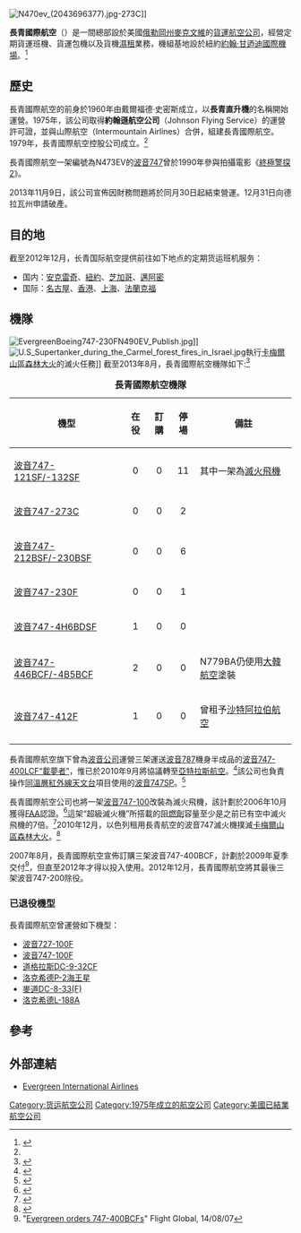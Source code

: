 {{For|台灣[[長榮集團|長榮集團]]（Evergreen Group）旗下的航空公司|長榮航空}}

{{Infobox Airline
| airline = 長青國際航空<br>Evergreen International Airlines
| logo = EVERGREEN_LOGO.gif
| logo_size = 125px
| fleet_size = 4
| destinations = 11
| IATA = EZ
| ICAO = EIA
| callsign = EVERGREEN
| parent = {{link-en|長青國際航空控股|Evergreen International Aviation}}
| company_slogan =
| founded = 1975年<ref name="NAAH">{{cite book|last=Norwood|first=Tom|coauthors=Wegg, John|title=North American Airlines Handbook|publisher=Airways International|location=Sandpoint, ID|year=2002|edition=3rd|isbn=0-9653993-8-9|url=http://www.airwaysnews.com|deadurl=yes|archiveurl=https://web.archive.org/web/20161128070750/http://airwaysnews.com/|archivedate=2016-11-28}}</ref>
| commenced = 1975年11月28日
| ceased    = 2013年11月30日
| headquarters = {{USA}} [[俄勒岡州|俄勒岡州]][[麥克民維_(俄勒岡州)|麥克文維]]
| hubs = {{USA}}  [[纽约|纽约]][[約翰·甘迺迪國際機場|約翰·甘迺迪國際機場]] <br> {{HKG}} [[香港國際機場|香港國際機場]]
| secondary_hubs =
| focus_cities =
| frequent_flyer =
| lounge =
| alliance =
| website = [http://www.evergreenairlines.com/ www.evergreenairlines.com]
}}
[[File:N470ev_(2043696377).jpg|thumb]]-273C]]

'''長青國際航空'''（{{lang-en|Evergreen International Airlines}}）是一間總部設於美國[[俄勒岡州|俄勒岡州]][[麥克民維_(俄勒岡州)|麥克文維]]的[[貨運航空公司|貨運航空公司]]，經營定期貨運班機、貨運包機以及貨機[[濕租|濕租]]業務，機組基地設於紐約[[約翰·甘迺迪國際機場|約翰·甘迺迪國際機場]]。<ref name="FI">{{cite news | title= Directory: World Airlines | work= [[Flight_International|Flight International]] | pages= 79–80 | date= 2007-04-03}}</ref>

== 歷史 ==
長青國際航空的前身於1960年由戴爾福德·史密斯成立，以'''長青直升機'''的名稱開始運營。1975年，該公司取得'''約翰遜航空公司'''（Johnson Flying Service）的運營許可證，並與山際航空（Intermountain Airlines）合併，組建長青國際航空。1979年，長青國際航空控股公司成立。<ref name="FI"/>

長青國際航空一架編號為N473EV的[[波音747|波音747]]曾於1990年參與拍攝電影《[[終極警探2|終極警探2]]》。

2013年11月9日，該公司宣佈因財務問題將於同月30日起結束營運。12月31日向德拉瓦州申請破產。

== 目的地 ==
截至2012年12月，长青国际航空提供前往如下地点的定期货运班机服务：
*国内：[[安克雷奇|安克雷奇]]、[[紐約|紐約]]、[[芝加哥|芝加哥]]、[[邁阿密|邁阿密]]
*国际：[[名古屋|名古屋]]、[[香港|香港]]、[[上海|上海]]、[[法蘭克福|法蘭克福]]

== 機隊 ==
[[File:EvergreenBoeing747-230FN490EV_Publish.jpg|thumb]]]]
[[File:U.S_Supertanker_during_the_Carmel_forest_fires_in_Israel.jpg|thumb]]執行[[2010年卡梅尔山区森林大火|卡梅爾山區森林大火]]的滅火任務]]
截至2013年8月，長青國際航空機隊如下:<ref>{{Cite web |url=http://ch-aviation.ch/aircraft.php?search=set&airline=EIA&al_op=1 |title=Evergreen International Airlines Fleet |accessdate=2013-08-19 |archive-date=2011-07-06 |archive-url=https://web.archive.org/web/20110706224348/http://ch-aviation.ch/aircraft.php?search=set&airline=EIA&al_op=1 |dead-url=no }}</ref>

{| class="wikitable" style="margin-left:auto; margin-right:auto;"
|+ '''長青國際航空機隊'''
|-
!機型
!在役
!訂購
!停場
!備註
|-
|[[波音747|波音747-121SF/-132SF]]
|align=center|0
|align=center|0
|align=center|11
|其中一架為[[滅火飛機|滅火飛機]]
|-
|[[波音747|波音747-273C]]
|align=center|0
|align=center|0
|align=center|2
|
|-
|[[波音747|波音747-212BSF/-230BSF]]
|align=center|0
|align=center|0
|align=center|6
|
|-
|[[波音747|波音747-230F]]
|align=center|0
|align=center|0
|align=center|1
|
|-
|[[波音747|波音747-4H6BDSF]]
|align=center|1
|align=center|0
|align=center|0
|
|-
|[[波音747|波音747-446BCF/-4B5BCF]]
|align=center|2
|align=center|0
|align=center|0
|N779BA仍使用[[大韓航空|大韓航空]]塗裝
|-
|[[波音747|波音747-412F]]
|align=center|1
|align=center|0
|align=center|0
|曾租予[[沙特阿拉伯航空|沙特阿拉伯航空]]
|-
|} 

長青國際航空旗下曾為[[波音公司|波音公司]]運營三架運送[[波音787|波音787]]機身半成品的[[波音747-400_LCF|波音747-400LCF“載夢者”]]，惟已於2010年9月將協議轉至[[亞特拉斯航空|亞特拉斯航空]]。<ref>{{cite web|url=http://www.boeing.com/news/releases/2005/q4/051214a_nr.html|title=Boeing News Release|deadurl=yes|archiveurl=https://www.webcitation.org/67WF2QPvv?url=http://www.boeing.com/news/releases/2005/q4/051214a_nr.html|archivedate=2012-05-09}}</ref>該公司也負責操作[[同溫層紅外線天文台|同溫層紅外線天文台]]項目使用的[[波音747SP|波音747SP]]。<ref>{{cite web|url=http://www.sofia.usra.edu/Sofia/aircraft/sofia_ac.htm|title=The SOFIA Boeing 747SP|deadurl=yes|archiveurl=https://web.archive.org/web/20061113003337/http://www.sofia.usra.edu/Sofia/aircraft/sofia_ac.htm|archivedate=2006-11-13}}</ref>

長青國際航空公司也將一架[[波音747|波音747-100]]改裝為滅火飛機，該計劃於2006年10月獲得[[美国联邦航空管理局|FAA]]認證。<ref>{{cite web|url=http://www.tucsoncitizen.com/daily/local/30782.php|title=Giant jet unlikely to attack California fire|deadurl=yes|archiveurl=https://www.webcitation.org/67WF2yfVp?url=http://tucsoncitizen.com/morgue/2006/10/28/30782-giant-jet-unlikely-to-attack-california-fire/|archivedate=2012年5月9日|df=}}</ref>這架“超級滅火機”所搭載的[[阻燃劑|阻燃劑]]容量至少是之前已有空中滅火飛機的7倍。<ref>{{cite web|url=http://www.desastres.org/noticias.asp?id=11102006-16|title=Supertanker Contract Could Land Firefighting Jet in Area}}{{dead link|date=十一月 2017 |bot=InternetArchiveBot }}</ref>2010年12月，以色列租用長青航空的波音747滅火機撲滅[[2010年卡梅尔山区森林大火|卡梅爾山區森林大火]]。<ref>{{cite web|url=http://www.ynetnews.com/articles/0,7340,L-3994175,00.html |title=Evergreen Supertanker on its way to Israel - Israel News, Ynetnews |publisher=Ynetnews.com |date=1995-06-20 |accessdate=2013-08-19}}</ref>

2007年8月，長青國際航空宣佈訂購三架波音747-400BCF，計劃於2009年夏季交付<ref>"[http://www.flightglobal.com/articles/2007/08/14/216075/evergreen-orders-747-400bcfs-assumes-control-of-dreamlifters.html Evergreen orders 747-400BCFs]" Flight Global, 14/08/07</ref>，但直至2012年才得以投入使用。2012年12月，長青國際航空將其最後三架波音747-200除役。

=== 已退役機型 ===
長青國際航空曾運營如下機型：

* [[波音727|波音727-100F]] 
* [[波音747|波音747-100F]]
* [[道格拉斯DC-9|道格拉斯DC-9-32CF]]
* [[P-2海王星巡邏機|洛克希德P-2海王星]]
* [[道格拉斯DC-8|麥道DC-8-33(F)]]
* [[洛克希德L-188|洛克希德L-188A]]

== 參考 ==
{{reflist}}

==外部連結==
{{commons category|Evergreen International Airlines}}
* [http://www.evergreenairlines.com/EIA/index.html Evergreen International Airlines]

{{美國的航空公司}}

[[Category:货运航空公司|Category:货运航空公司]]
[[Category:1975年成立的航空公司|Category:1975年成立的航空公司]]
[[Category:美國已結業航空公司|Category:美國已結業航空公司]]